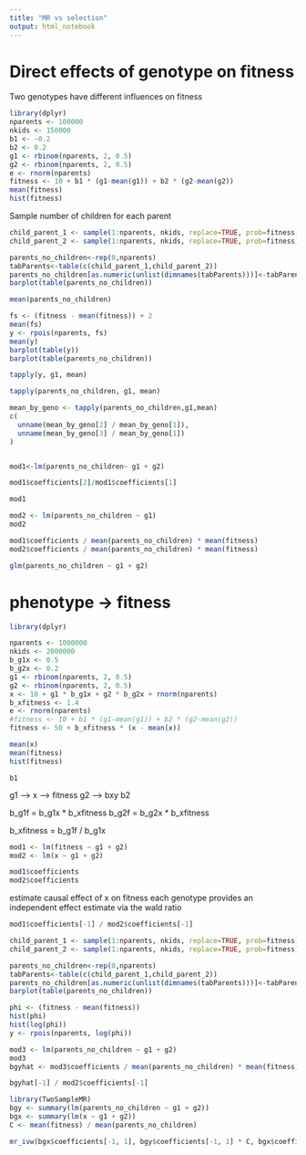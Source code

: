 ```yaml
---
title: "MR vs selection"
output: html_notebook
---
```



# Direct effects of genotype on fitness

Two genotypes have different influences on fitness

```r
library(dplyr)
nparents <- 100000
nkids <- 150000
b1 <- -0.2
b2 <- 0.2
g1 <- rbinom(nparents, 2, 0.5)
g2 <- rbinom(nparents, 2, 0.5)
e <- rnorm(nparents)
fitness <- 10 + b1 * (g1-mean(g1)) + b2 * (g2-mean(g2))
mean(fitness)
hist(fitness)
```
Sample number of children for each parent

```r
child_parent_1 <- sample(1:nparents, nkids, replace=TRUE, prob=fitness)
child_parent_2 <- sample(1:nparents, nkids, replace=TRUE, prob=fitness)

parents_no_children<-rep(0,nparents)
tabParents<-table(c(child_parent_1,child_parent_2))
parents_no_children[as.numeric(unlist(dimnames(tabParents)))]<-tabParents
barplot(table(parents_no_children))
```


```r
mean(parents_no_children)
```



```r
fs <- (fitness - mean(fitness)) + 2
mean(fs)
y <- rpois(nparents, fs)
mean(y)
barplot(table(y))
barplot(table(parents_no_children))
```

```r
tapply(y, g1, mean)
```

```r
tapply(parents_no_children, g1, mean)
```

```r
mean_by_geno <- tapply(parents_no_children,g1,mean)
c(
  unname(mean_by_geno[2] / mean_by_geno[1]),
  unname(mean_by_geno[3] / mean_by_geno[1])
)
```

```r

```


```r
mod1<-lm(parents_no_children~ g1 + g2)
```


```r
mod1$coefficients[2]/mod1$coefficients[1]
```

```r
mod1
```

```r
mod2 <- lm(parents_no_children ~ g1)
mod2
```

```r
mod1$coefficients / mean(parents_no_children) * mean(fitness)
mod2$coefficients / mean(parents_no_children) * mean(fitness)
```


```r
glm(parents_no_children ~ g1 + g2)
```


# phenotype -> fitness

```r
library(dplyr)

nparents <- 1000000
nkids <- 2000000
b_g1x <- 0.5
b_g2x <- 0.2
g1 <- rbinom(nparents, 2, 0.5)
g2 <- rbinom(nparents, 2, 0.5)
x <- 10 + g1 * b_g1x + g2 * b_g2x + rnorm(nparents)
b_xfitness <- 1.4
e <- rnorm(nparents)
#fitness <- 10 + b1 * (g1-mean(g1)) + b2 * (g2-mean(g2))
fitness <- 50 + b_xfitness * (x - mean(x))

mean(x)
mean(fitness)
hist(fitness)
```


    b1
g1 --->
        x ----> fitness
g2 --->   bxy
    b2

b_g1f = b_g1x * b_xfitness
b_g2f = b_g2x * b_xfitness


b_xfitness = b_g1f / b_g1x

```r
mod1 <- lm(fitness ~ g1 + g2)
mod2 <- lm(x ~ g1 + g2)

mod1$coefficients
mod2$coefficients

```

estimate causal effect of x on fitness
each genotype provides an independent effect estimate via the wald ratio

```r
mod1$coefficients[-1] / mod2$coefficients[-1]
```

```r
child_parent_1 <- sample(1:nparents, nkids, replace=TRUE, prob=fitness)
child_parent_2 <- sample(1:nparents, nkids, replace=TRUE, prob=fitness)

parents_no_children<-rep(0,nparents)
tabParents<-table(c(child_parent_1,child_parent_2))
parents_no_children[as.numeric(unlist(dimnames(tabParents)))]<-tabParents
barplot(table(parents_no_children))

phi <- (fitness - mean(fitness))
hist(phi)
hist(log(phi))
y <- rpois(nparents, log(phi))
```

```r

mod3 <- lm(parents_no_children ~ g1 + g2)
mod3
bgyhat <- mod3$coefficients / mean(parents_no_children) * mean(fitness)
```


```r
bgyhat[-1] / mod2$coefficients[-1]
```



```r
library(TwoSampleMR)
bgy <- summary(lm(parents_no_children ~ g1 + g2))
bgx <- summary(lm(x ~ g1 + g2))
C <- mean(fitness) / mean(parents_no_children)

mr_ivw(bgx$coefficients[-1, 1], bgy$coefficients[-1, 1] * C, bgx$coefficients[-1, 2], bgy$coefficients[-1,2] * C)
```

